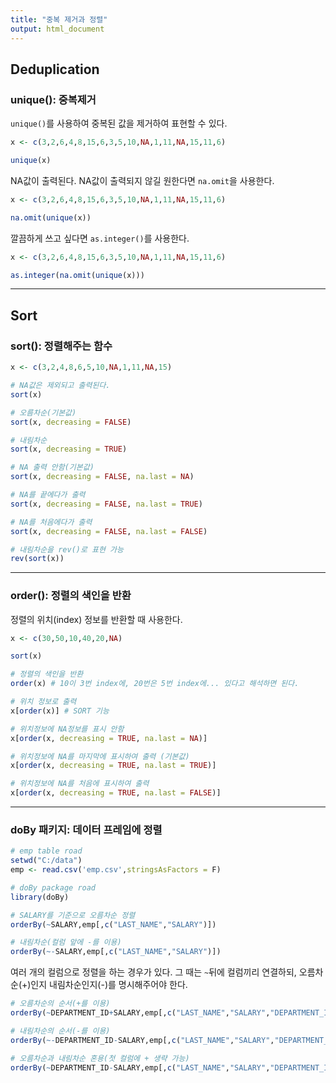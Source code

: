 ---
title: "중복 제거과 정렬"
output: html_document
---

## Deduplication

### unique(): 중복제거

`unique()`를 사용하여 중복된 값을 제거하여 표현할 수 있다.

```{r echo=TRUE}
x <- c(3,2,6,4,8,15,6,3,5,10,NA,1,11,NA,15,11,6)

unique(x)
```

NA값이 출력된다. NA값이 출력되지 않길 원한다면 `na.omit`을 사용한다.

```{r echo=TRUE}
x <- c(3,2,6,4,8,15,6,3,5,10,NA,1,11,NA,15,11,6)

na.omit(unique(x))
```

깔끔하게 쓰고 싶다면 `as.integer()`를 사용한다.

```{r echo=TRUE}
x <- c(3,2,6,4,8,15,6,3,5,10,NA,1,11,NA,15,11,6)

as.integer(na.omit(unique(x)))
```

***

## Sort

### sort(): 정렬해주는 함수

```{r echo=TRUE}
x <- c(3,2,4,8,6,5,10,NA,1,11,NA,15)

# NA값은 제외되고 출력된다.
sort(x)

# 오름차순(기본값)
sort(x, decreasing = FALSE)

# 내림차순
sort(x, decreasing = TRUE)

# NA 출력 안함(기본값)
sort(x, decreasing = FALSE, na.last = NA)

# NA를 끝에다가 출력
sort(x, decreasing = FALSE, na.last = TRUE)

# NA를 처음에다가 출력
sort(x, decreasing = FALSE, na.last = FALSE)

# 내림차순을 rev()로 표현 가능
rev(sort(x))
```


***
  
### order(): 정렬의 색인을 반환
  
정렬의 위치(index) 정보를 반환할 때 사용한다.

```{r echo=TRUE}
x <- c(30,50,10,40,20,NA)

sort(x)

# 정렬의 색인을 반환
order(x) # 10이 3번 index에, 20번은 5번 index에... 있다고 해석하면 된다.

# 위치 정보로 출력
x[order(x)] # SORT 기능

# 위치정보에 NA정보를 표시 안함 
x[order(x, decreasing = TRUE, na.last = NA)]

# 위치정보에 NA를 마지막에 표시하여 출력 (기본값)
x[order(x, decreasing = TRUE, na.last = TRUE)]

# 위치정보에 NA를 처음에 표시하여 출력
x[order(x, decreasing = TRUE, na.last = FALSE)]
```

***
  
### doBy 패키지: 데이터 프레임에 정렬

```{r}
# emp table road
setwd("C:/data")
emp <- read.csv('emp.csv',stringsAsFactors = F)

# doBy package road
library(doBy)

# SALARY를 기준으로 오름차순 정렬
orderBy(~SALARY,emp[,c("LAST_NAME","SALARY")])

# 내림차순(컬럼 앞에 -를 이용)
orderBy(~-SALARY,emp[,c("LAST_NAME","SALARY")])
```

여러 개의 컬럼으로 정렬을 하는 경우가 있다. 그 때는 `~`뒤에 컬럼끼리 연결하되, 오름차순(+)인지 내림차순인지(-)를 명시해주어야 한다.

```{r}
# 오름차순의 순서(+를 이용)
orderBy(~DEPARTMENT_ID+SALARY,emp[,c("LAST_NAME","SALARY","DEPARTMENT_ID")])

# 내림차순의 순서(-를 이용)
orderBy(~-DEPARTMENT_ID-SALARY,emp[,c("LAST_NAME","SALARY","DEPARTMENT_ID")])

# 오름차순과 내림차순 혼용(첫 컬럼에 + 생략 가능)
orderBy(~DEPARTMENT_ID-SALARY,emp[,c("LAST_NAME","SALARY","DEPARTMENT_ID")])
```

